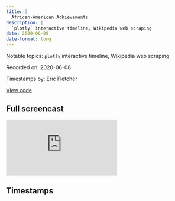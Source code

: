 ```yaml
---
title: |
  African-American Achievements
description: |
  `plotly` interactive timeline, Wikipedia web scraping
date: 2020-06-08
date-format: long
---
```


Notable topics: `plotly` interactive timeline, Wikipedia web scraping

Recorded on: 2020-06-08

Timestamps by: Eric Fletcher

[View code](https://github.com/dgrtwo/data-screencasts/blob/master/african-american-achievements.Rmd)

## Full screencast

<iframe class="video" src="https://www.youtube.com/embed/-W-OopvhNPo" title="YouTube video player" frameborder="0" allow="accelerometer; autoplay; clipboard-write; encrypted-media; gyroscope; picture-in-picture" allowfullscreen></iframe>

## Timestamps

<script id="timestamps" type="application-json">[{"timestamp_with_hours":"0:8:20","description":"Use ` fct_reorder` from the `forcats` package to reorder the `category` factor levels by sorting along  `n`.","functions":"fct_reorder","packages":"forcats","timestamp_sec":500},{"timestamp_with_hours":"0:11:35","description":"Use `str_remove` from the `stringr` package to remove anything after a bracket or parenthesis from the `person` variable with the `regular expression` `\"[\\\\[\\\\(].*\"` David then discusses how web scraping may be a better option than parsing the strings.","functions":"str_remove","packages":"stringr","timestamp_sec":695},{"timestamp_with_hours":"0:12:25","description":"Use `str_trim` from the `stringr` package to remove the `whitespace` from the `person` variable. David then discusses how web scraping may be a better option than parsing the strings.","functions":"str_trim","packages":"stringr","timestamp_sec":745},{"timestamp_with_hours":"0:15:50","description":"Create an interactive `plotly` timeline.","functions":"ggplotly","packages":"plotly","timestamp_sec":950},{"timestamp_with_hours":"0:18:20","description":"Use `ylim(c(-.1, 1))` to set scale limits moving the `geom_point` to the bottom of the graph.","functions":"ylim","packages":"ggplot2","timestamp_sec":1100},{"timestamp_with_hours":"0:19:30","description":"Use `paste0` from `base R` to concatenate the `accomplishment` and `person` with `\": \"` in between the two displayed in the timeline hover label.","functions":"paste0","packages":"base","timestamp_sec":1170},{"timestamp_with_hours":"0:20:30","description":"Set `y` to `category` in `ggplot` `aesthetics` to get 8 separate timelines on one plot, one for each category. Doing this allows David to remove the `ylim` mentioned above.","functions":"aes","packages":"ggplot2","timestamp_sec":1230},{"timestamp_with_hours":"0:22:25","description":"Use the `plotly` `tooltip = text` parameter to get just a single line of text in the `plotly` hover labels.","functions":"tooltip","packages":"plotly","timestamp_sec":1345},{"timestamp_with_hours":"0:26:05","description":"Use `glue` from the `glue` package to reformat `text` with `\\n` included so that the single line of text can now be broken up into 2 separate lines in the hover labels.","functions":"glue","packages":"glue","timestamp_sec":1565},{"timestamp_with_hours":"0:33:55","description":"Use `separate_rows` from the `tidyr` package to separate the `occupation_s` variable from the `science` dataset into multiple columns delimited by a semicolon with `sep = \"; \"`","functions":"separate_rows","packages":"tidyr","timestamp_sec":2035},{"timestamp_with_hours":"0:34:25","description":"Use `str_to_title` from the `stringr` package to conver the case to title case in the `occupation_s` variable.","functions":"str_to_title","packages":"stringr","timestamp_sec":2065},{"timestamp_with_hours":"0:35:15","description":"Use `str_detect` from the `stringr` package to detect the presence of `statistician` from within the `occupation_s` variable with `regex(\"statistician\", ignore_case = TRUE)` to perform a case-insensitive search.","functions":"str_detect","packages":"stringr","timestamp_sec":2115},{"timestamp_with_hours":"0:41:55","description":"Use the `rvest` package with `Selector Gadget`  to scrape additional information about the individual from their `Wikipedia` infobox.","functions":"read_html | html_nodes | html_table | setNames","packages":"rvest","timestamp_sec":2515},{"timestamp_with_hours":"0:49:15","description":"Use `map` and `possibly` from the `purrr` package to separate out the downloading of data from parsing the useful information. David then turns the infobox extraction step into an `anonymous function` using `.%>%` dot-pipe.","functions":"map | possibly | read_html","packages":"purrr","timestamp_sec":2955},{"timestamp_with_hours":"0:58:40","description":"Summary of screencast.","timestamp_sec":3520}]</script>

